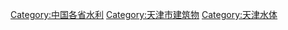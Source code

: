 [[Category:中国各省水利|Category:中国各省水利]]
[[Category:天津市建筑物|Category:天津市建筑物]]
[[Category:天津水体|Category:天津水体]]